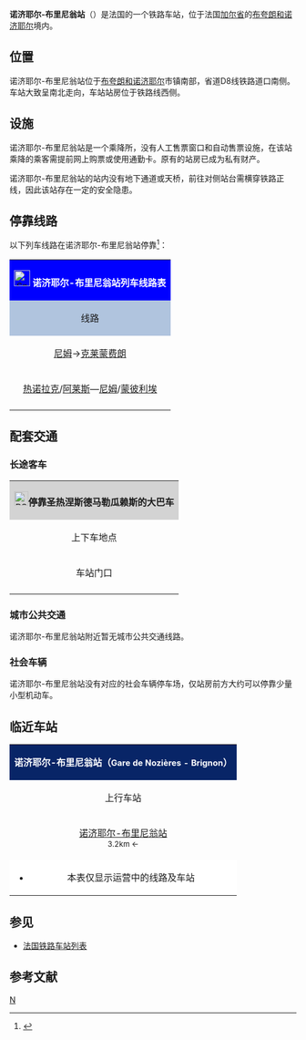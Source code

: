 {{Infobox station
|symbol_right=[[File:_Sncf-logo.svg|32x32px]]
|name=诺济耶尔-布里尼翁站
|native_name=Gare de Nozières - Brignon
|native_name_lang=fr
|image=图片暂缺.png
|caption=
|borough={{FRA}}[[加尔省|加尔省]][[布夸朗和诺济耶尔|布夸朗和诺济耶尔]]
|address=RD198,<br>30190 BOUCOIRAN-ET-NOZIERES
|coordinates={{coord|43|58|33|N|4|12|26|E|display=inline,title|scale:10000}}
|code=775353
|elevation=78
|architect=
|owned= [[File:_Sncf-logo.svg|32x32px]]
|structure=地面单侧式车站
|opened=1840年8月1日
|closed=
|status=使用中
|operator= [[File:_Sncf-logo.svg|32x32px]]
|lines={{link-fr|圣日耳曼沟－尼姆铁路|Ligne de Saint-Germain-des-Fossés à Nîmes-Courbessac}}
|platforms=2
|tracks=2
|type=乘降所
|services=[[法国大区列车|TER]]
|passengers=8,190人次
|pass_year=2016年<ref>{{Cite web|url=https://ressources.data.sncf.com/explore/dataset/frequentation-gares/table/?sort=voyageurs_2014&q=noziere|title=Fréquentation en gares|accessdate=2018-12-02|author=SNCF|date=|language=fr|publisher=SNCF Open Data|archive-date=2018-11-10|archive-url=https://web.archive.org/web/20181110040438/https://ressources.data.sncf.com/explore/dataset/frequentation-gares/table/?sort=voyageurs_2014|dead-url=no}}</ref>
|pass_rank=c级
|other_services_collapsible=yes
|other_services={{Infobox|child=yes
|label1={{link-fr|加尔省城际客运|Edgard (transport)|Edgard}}
|data1=<span style="background:#FFFFFF"><span style="color:#8833CC">'''824-2'''</span></span>
|label2=
|data2=
|label3=
|data3=
|label4=
|data4=
|label5=
|data5=
|label6=
|data6=
|label7=
|data7=
|label8=
|data8=
|label9=
|data9=
|label10=
|data10=
|label11=
|data11=
}}
}}
'''诺济耶尔-布里尼翁站'''（{{lang-fr|Gare de Nozières - Brignon}}）是法国的一个铁路车站，位于法国[[加尔省|加尔省]]的[[布夸朗和诺济耶尔|布夸朗和诺济耶尔]]境内。

==位置==

诺济耶尔-布里尼翁站位于[[布夸朗和诺济耶尔|布夸朗和诺济耶尔]]市镇南部，省道D8线铁路道口南侧。车站大致呈南北走向，车站站房位于铁路线西侧。

==设施==

诺济耶尔-布里尼翁站是一个乘降所，没有人工售票窗口和自动售票设施，在该站乘降的乘客需提前网上购票或使用通勤卡。原有的站房已成为私有财产。

诺济耶尔-布里尼翁站的站内没有地下通道或天桥，前往对侧站台需横穿铁路正线，因此该站存在一定的安全隐患。

== 停靠线路 ==

{{动态列表|最后更新时间：2018年12月2日。本章节内容仅供参考，不排除因施工或罢工而引发的临时性变更。欢迎修正和补充}}

以下列车线路在诺济耶尔-布里尼翁站停靠<ref>{{Cite web|url=https://www.ter.sncf.com/occitanie/gares/87775353/Nozi%C3%A8res-Brignon/pratique|title=HALTE FERROVIAIRE NOZIÈRES-BRIGNON|accessdate=2018-12-02|author=SNCF|date=|language=法语|publisher=TER Languedoc-Roussillon|archive-date=2018-12-03|archive-url=https://web.archive.org/web/20181203055810/https://www.ter.sncf.com/occitanie/gares/87775353/Nozi%C3%A8res-Brignon/pratique|dead-url=no}}</ref>：

{| class="wikitable mw-collapsible" 
|colspan="5" style="background:#0000FF" align="center" |[[File:Sncf-logo.svg|28x28px]] <span style="color:#FFFFFF">'''诺济耶尔-布里尼翁站列车线路表'''</span>
|-
!style="background:#B0C4DE"| 线路
!style="background:#B0C4DE"|车种
!style="background:#B0C4DE"|上一站
!style="background:#B0C4DE"|下一站
!style="background:#B0C4DE"|大致运行频率{{noteTag|name=noteA}}
|-
|[[尼姆站|尼姆]]→[[克莱蒙费朗站|克莱蒙费朗]]
| rowspan="2" align="center"|'''[[法国大区列车|TER]]'''
|[[圣热涅斯德马勒瓜赖斯站|圣热涅斯德马勒瓜赖斯]]
|[[阿莱斯站|阿莱斯]]
|每天1班（单向）{{noteTag|name=noteB}}
|-
|[[热诺拉克站|热诺拉克]]/[[阿莱斯站|阿莱斯]]—[[尼姆站|尼姆]]/[[蒙彼利埃圣罗克站|蒙彼利埃]]
|[[布夸朗站|布夸朗]]
|[[圣热涅斯德马勒瓜赖斯站|圣热涅斯德马勒瓜赖斯]]
|每天3趟左右
|-
|colspan="5" style="background:#FFFFFF"|{{noteFoot|1=
{{noteTag|name=noteA|1=在本栏中，往返1次为"1趟"，单程1次为"1班"；除特别标明外，其数据仅工作日有效，周末及节假日列车数量可能会减少或停运}}
{{noteTag|name=noteB|1=周日及节假日停运}}
}}
|}

==配套交通==
===长途客车===

{| class="wikitable mw-collapsible" 
|colspan="3" align="center" style="background:#D3D3D3" |[[File:BSicon_BUS.svg|25x25px]]'''停靠圣热涅斯德马勒瓜赖斯的大巴车'''
|-
!align="center" |上下车地点
!align="center" |运营单位
!align="center" |主要目的地{{noteTag|name=noteA}}
|-
| rowspan="2" align="center" |车站门口
|align="center" |[[File:_Sncf-logo.svg|32x32px]]
|[[阿莱斯站|阿莱斯]]<br>（''当铁路线施工或罢工时，SNCF可能也会提供途径该线路沿途站点的大巴车''{{noteTag|name=noteB}}）
|-
|align="center" |加尔省城际客运<br>[https://www.edgard-transport.fr/ftp/FR_documents/PLAN%20SCH%C3%89MATIQUE.pdf edgard]{{Dead link}}
|
<span style="background:#FFFFFF"><span style="color:#8833CC">'''824-2'''</span></span> 布里尼翁初级中学{{noteTag|name=noteC}}
|-
|colspan="3" style="background:#FFFFFF"|{{noteFoot|1=
{{noteTag|name=noteA|1=本栏不包括可以联程中转前往的目的地}}
{{noteTag|name=noteB|1=其车票可与SNCF的同线路车票通用}}
{{noteTag|name=noteC|1=校车线路，仅学生上课期间运行}}
}}
|}

===城市公共交通===

诺济耶尔-布里尼翁站附近暂无城市公共交通线路。

===社会车辆===

诺济耶尔-布里尼翁站没有对应的社会车辆停车场，仅站房前方大约可以停靠少量小型机动车。

==临近车站==

{|class="wikitable mw-collapsible" style="margin: 0 auto; width:42em;"
|colspan="3"  style="background:#082567" align="center"|<span style="color:#FFFFFF">'''诺济耶尔-布里尼翁站（<span style="font-size:11pt;">Gare de Nozières - Brignon</span>）'''</span>
|-
!上行车站
!线路
!下行车站
|-
|align="center" |[[诺济耶尔-布里尼翁站|诺济耶尔-布里尼翁站]]<br><span style="font-size:small">3.2km ←</span>
|align="center" |'''{{link-fr|圣日耳曼沟－尼姆铁路|Ligne de Saint-Germain-des-Fossés à Nîmes-Courbessac}}'''
|align="center" |[[圣热涅斯德马勒瓜赖斯站|圣热涅斯德马勒瓜赖斯站]]<br><span style="font-size:small">→ 4.9km</span>
|-
|colspan="3" style="background:#FFFFFF"|
*本表仅显示运营中的线路及车站
|}

==参见==
* [[法国铁路车站列表|法国铁路车站列表]]

== 参考文献 ==
{{Reflist}}

[[Category:加尔省铁路车站|N]]